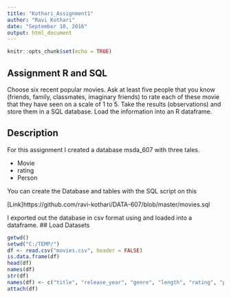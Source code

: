 ```yaml
---
title: "Kothari_Assignment1"
author: "Ravi Kothari"
date: "September 10, 2016"
output: html_document
---
```


```r
knitr::opts_chunk$set(echo = TRUE)
```

## Assignment R and SQL

Choose six recent popular movies. Ask at least five people that you know (friends, family, classmates,
imaginary friends) to rate each of these movie that they have seen on a scale of 1 to 5. Take the results
(observations) and store them in a SQL database. Load the information into an R dataframe.

## Description

For this assignment I created a database msda_607 with three tales.

- Movie
- rating
- Person

You can create the Database and tables with the SQL script on this

[Link]https://github.com/ravi-kothari/DATA-607/blob/master/movies.sql

I exported out the database in csv format using and loaded into a dataframe.
## Load Datasets
```r
getwd()
setwd("C:/TEMP/")
df <- read.csv("movies.csv", header = FALSE) 
is.data.frame(df)
head(df)
names(df)
str(df)
names(df) <- c("title", "release_year", "genre", "length", "rating", "person_name", "age", "gender", "relation")
attach(df)
```

